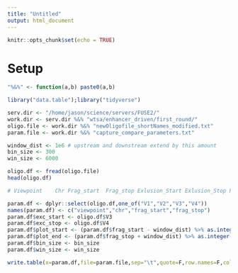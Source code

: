 ```yaml
---
title: "Untitled"
output: html_document
---
```


```r
knitr::opts_chunk$set(echo = TRUE)
```

# Setup 

```r

"%&%" <- function(a,b) paste0(a,b)

library("data.table");library("tidyverse")

serv.dir <- "/home/jason/science/servers/FUSE2/"
work.dir <- serv.dir %&% "wtsa/enhancer_driven/first_round/"
oligo.file <- work.dir %&% "newOligofile_shortNames_modified.txt"
param.file <- work.dir %&% "capture_compare_parameters.txt"

window_dist <- 1e6 # upstream and downstream extend by this amount 
bin_size <- 300 
win_size <- 6000

```




```r

oligo.df <- fread(oligo.file)
head(oligo.df)

# Viewpoint    Chr Frag_start  Frag_stop Exlusion_Start Exlusion_Stop Plot_Region_Start Plot_Region_Stop Bin_Size Window_size

param.df <- dplyr::select(oligo.df,one_of("V1","V2","V3","V4"))
names(param.df) <- c("viewpoint","chr","frag_start","frag_stop")
param.df$exc_start <- oligo.df$V3
param.df$exc_stop <- oligo.df$V4
param.df$plot_start <- (param.df$frag_start - window_dist) %>% as.integer(.)
param.df$plot_end <- (param.df$frag_stop + window_dist) %>% as.integer(.)
param.df$bin_size <- bin_size 
param.df$win_size <- win_size

write.table(x=param.df,file=param.file,sep="\t",quote=F,row.names=F,col.names=F)

```

